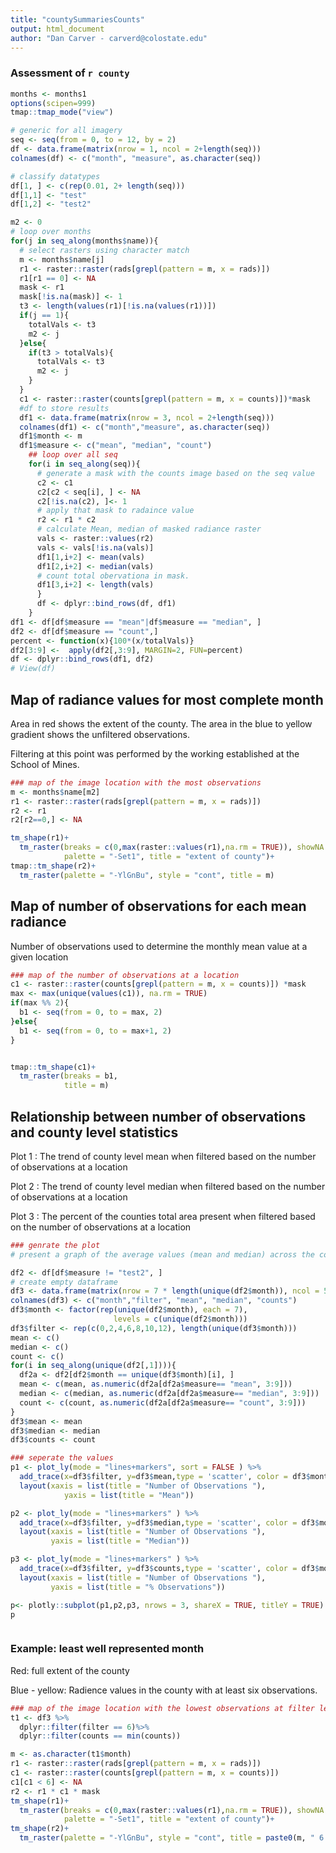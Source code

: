 ```yaml
---
title: "countySummariesCounts"
output: html_document
author: "Dan Carver - carverd@colostate.edu"
---
```

### Assessment of `r county`

```r
months <- months1
options(scipen=999)
tmap::tmap_mode("view")

# generic for all imagery 
seq <- seq(from = 0, to = 12, by = 2)
df <- data.frame(matrix(nrow = 1, ncol = 2+length(seq)))
colnames(df) <- c("month", "measure", as.character(seq)) 

# classify datatypes 
df[1, ] <- c(rep(0.01, 2+ length(seq)))
df[1,1] <- "test"
df[1,2] <- "test2"

m2 <- 0 
# loop over months 
for(j in seq_along(months$name)){
  # select rasters using character match 
  m <- months$name[j]
  r1 <- raster::raster(rads[grepl(pattern = m, x = rads)]) 
  r1[r1 == 0] <- NA
  mask <- r1 
  mask[!is.na(mask)] <- 1
  t3 <- length(values(r1)[!is.na(values(r1))])
  if(j == 1){
    totalVals <- t3
    m2 <- j 
  }else{
    if(t3 > totalVals){
      totalVals <- t3
      m2 <- j
    }
  }
  c1 <- raster::raster(counts[grepl(pattern = m, x = counts)])*mask 
  #df to store results 
  df1 <- data.frame(matrix(nrow = 3, ncol = 2+length(seq)))
  colnames(df1) <- c("month","measure", as.character(seq)) 
  df1$month <- m
  df1$measure <- c("mean", "median", "count")
    ## loop over all seq 
    for(i in seq_along(seq)){
      # generate a mask with the counts image based on the seq value 
      c2 <- c1 
      c2[c2 < seq[i], ] <- NA 
      c2[!is.na(c2), ]<- 1 
      # apply that mask to radaince value 
      r2 <- r1 * c2 
      # calculate Mean, median of masked radiance raster 
      vals <- raster::values(r2)
      vals <- vals[!is.na(vals)]
      df1[1,i+2] <- mean(vals)
      df1[2,i+2] <- median(vals)
      # count total obervationa in mask. 
      df1[3,i+2] <- length(vals) 
      }
      df <- dplyr::bind_rows(df, df1)
    }
df1 <- df[df$measure == "mean"|df$measure == "median", ]
df2 <- df[df$measure == "count",]
percent <- function(x){100*(x/totalVals)}
df2[3:9] <-  apply(df2[,3:9], MARGIN=2, FUN=percent)
df <- dplyr::bind_rows(df1, df2)
# View(df)
```

## Map of radiance values for most complete month 

Area in red shows the extent of the county. 
The area in the blue to yellow gradient shows the unfiltered observations. 

Filtering at this point was performed by the working established at the School of Mines. 

```r
### map of the image location with the most observations 
m <- months$name[m2]
r1 <- raster::raster(rads[grepl(pattern = m, x = rads)]) 
r2 <- r1 
r2[r2==0,] <- NA

tm_shape(r1)+
  tm_raster(breaks = c(0,max(raster::values(r1),na.rm = TRUE)), showNA = FALSE,
            palette = "-Set1", title = "extent of county")+
tmap::tm_shape(r2)+
  tm_raster(palette = "-YlGnBu", style = "cont", title = m)
```

## Map of number of observations for each mean radiance 

Number of observations used to determine the monthly mean value at a given location

```r
### map of the number of observations at a location 
c1 <- raster::raster(counts[grepl(pattern = m, x = counts)]) *mask
max <- max(unique(values(c1)), na.rm = TRUE)
if(max %% 2){
  b1 <- seq(from = 0, to = max, 2)  
}else{
  b1 <- seq(from = 0, to = max+1, 2)  
}


tmap::tm_shape(c1)+
  tm_raster(breaks = b1, 
            title = m)

```

## Relationship between number of observations and county level statistics 

Plot 1 : The trend of county level mean when filtered based on the number of observations at a location 


Plot 2 : The trend of county level median when filtered based on the number of observations at a location 


Plot 3 : The percent of the counties total area present when filtered based on the number of observations at a location 

```r
### genrate the plot 
# present a graph of the average values (mean and median) across the county with all measures and increasingly highly levels of filtering. 

df2 <- df[df$measure != "test2", ]
# create empty dataframe 
df3 <- data.frame(matrix(nrow = 7 * length(unique(df2$month)), ncol = 5))
colnames(df3) <- c("month","filter", "mean", "median", "counts")
df3$month <- factor(rep(unique(df2$month), each = 7), 
                       levels = c(unique(df2$month)))
df3$filter <- rep(c(0,2,4,6,8,10,12), length(unique(df3$month)))
mean <- c()
median <- c()
count <- c()
for(i in seq_along(unique(df2[,1]))){
  df2a <- df2[df2$month == unique(df3$month)[i], ]
  mean <- c(mean, as.numeric(df2a[df2a$measure== "mean", 3:9]))
  median <- c(median, as.numeric(df2a[df2a$measure== "median", 3:9]))
  count <- c(count, as.numeric(df2a[df2a$measure== "count", 3:9]))
}
df3$mean <- mean
df3$median <- median
df3$counts <- count

### seperate the values 
p1 <- plot_ly(mode = "lines+markers", sort = FALSE ) %>%
  add_trace(x=df3$filter, y=df3$mean,type = 'scatter', color = df3$month, line = list(dash = 'dash', shape= "spline"))%>%
  layout(xaxis = list(title = "Number of Observations "),
            yaxis = list(title = "Mean"))

p2 <- plot_ly(mode = "lines+markers" ) %>%
  add_trace(x=df3$filter, y=df3$median,type = 'scatter', color = df3$month, line = list(dash = 'solid', shape= "spline"), showlegend = FALSE) %>%
  layout(xaxis = list(title = "Number of Observations "),
         yaxis = list(title = "Median"))

p3 <- plot_ly(mode = "lines+markers" ) %>%
  add_trace(x=df3$filter, y=df3$counts,type = 'scatter', color = df3$month, line = list(dash = 'dashdot', shape= "spline"), showlegend = FALSE) %>%
  layout(xaxis = list(title = "Number of Observations "),
         yaxis = list(title = "% Observations"))

p<- plotly::subplot(p1,p2,p3, nrows = 3, shareX = TRUE, titleY = TRUE)
p 



```

### Example: least well represented month 

Red: full extent of the county 

Blue - yellow: Radience values in  the county with at least six observations.  

```r
### map of the image location with the lowest observations at filter level 6 
t1 <- df3 %>%
  dplyr::filter(filter == 6)%>%
  dplyr::filter(counts == min(counts))

m <- as.character(t1$month)
r1 <- raster::raster(rads[grepl(pattern = m, x = rads)]) 
c1 <- raster::raster(counts[grepl(pattern = m, x = counts)])
c1[c1 < 6] <- NA
r2 <- r1 * c1 * mask
tm_shape(r1)+
  tm_raster(breaks = c(0,max(raster::values(r1),na.rm = TRUE)), showNA = FALSE,
            palette = "-Set1", title = "extent of county")+
tm_shape(r2)+
  tm_raster(palette = "-YlGnBu", style = "cont", title = paste0(m, " 6 plus observations"))
```

